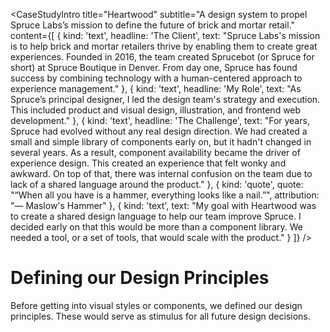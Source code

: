 
<CaseStudyIntro
    title="Heartwood"
    subtitle="A design system to propel Spruce Labs’s mission to define the future of brick and mortar retail."
    content={[
        {
            kind: 'text',
            headline: 'The Client',
            text: "Spruce Labs's mission is to help brick and mortar retailers thrive by enabling them to create great experiences. Founded in 2016, the team created Sprucebot (or Spruce for short) at Spruce Boutique in Denver. From day one, Spruce has found success by combining technology with a human-centered approach to experience management."
        }, {
            kind: 'text',
            headline: 'My Role',
            text: "As Spruce’s principal designer, I led the design team's strategy and execution. This included product and visual design, illustration, and frontend web development."
        }, {
            kind: 'text',
            headline: 'The Challenge',
            text: "For years, Spruce had evolved without any real design direction. We had created a small and simple library of components early on, but it hadn't changed in several years. As a result, component availability became the driver of experience design. This created an experience that felt wonky and awkward. On top of that, there was internal confusion on the team due to lack of a shared language around the product."
        }, {
            kind: 'quote',
            quote: "“When all you have is a hammer, everything looks like a nail.”",
            attribution: "— Maslow's Hammer"
        }, {
            kind: 'text',
            text: "My goal with Heartwood was to create a shared design language to help our team improve Spruce. I decided early on that this would be more than a component library. We needed a tool, or a set of tools, that would scale with the product."
        }
    ]}
/>

# Defining our Design Principles
Before getting into visual styles or components, we defined our design principles. These would serve as stimulus for all future design decisions.